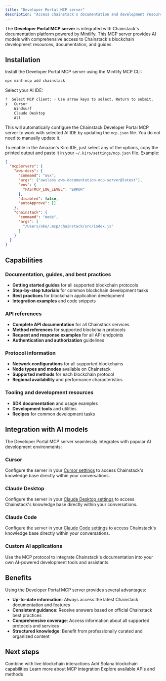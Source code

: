 ```yaml
---
title: "Developer Portal MCP server"
description: "Access Chainstack's documentation and development resources through the Developer Portal MCP server"
---
```


The **Developer Portal MCP server** is integrated with Chainstack's documentation platform powered by Mintlify. This MCP server provides AI models with comprehensive access to Chainstack's blockchain development resources, documentation, and guides.

## Installation

Install the Developer Portal MCP server using the Mintlify MCP CLI:

```bash
npx mint-mcp add chainstack
```

Select your AI IDE:

```bash
?  Select MCP client: › Use arrow keys to select. Return to submit.
❯   Cursor
    Windsurf
    Claude Desktop
    All
```

This will automatically configure the Chainstack Developer Portal MCP server to work with selected AI IDE by updating the `mcp.json` file. You do not need to manually update it.

To enable in the Amazon's Kiro IDE, just select any of the options, copy the printed output and paste it in your `~/.kiro/settings/mcp.json` file. Example:

```json
{
  "mcpServers": {
    "aws-docs": {
      "command": "uvx",
      "args": ["awslabs.aws-documentation-mcp-server@latest"],
      "env": {
        "FASTMCP_LOG_LEVEL": "ERROR"
      },
      "disabled": false,
      "autoApprove": []
    },
    "chainstack": {
      "command": "node",
      "args": [
        "/Users/ake/.mcp/chainstack/src/index.js"
      ]
    }
  }
}
```

## Capabilities

### Documentation, guides, and best practices
- **Getting started guides** for all supported blockchain protocols
- **Step-by-step tutorials** for common blockchain development tasks
- **Best practices** for blockchain application development
- **Integration examples** and code snippets

### API references
- **Complete API documentation** for all Chainstack services
- **Method references** for supported blockchain protocols
- **Request and response examples** for all API endpoints
- **Authentication and authorization** guidelines

### Protocol information
- **Network configurations** for all supported blockchains
- **Node types and modes** available on Chainstack
- **Supported methods** for each blockchain protocol
- **Regional availability** and performance characteristics

### Tooling and development resources
- **SDK documentation** and usage examples
- **Development tools** and utilities
- **Recipes** for common development tasks

## Integration with AI models

The Developer Portal MCP server seamlessly integrates with popular AI development environments:

### Cursor
Configure the server in your [Cursor settings](https://docs.cursor.com/context/model-context-protocol) to access Chainstack's knowledge base directly within your conversations.

### Claude Desktop
Configure the server in your [Claude Desktop settings](https://modelcontextprotocol.io/quickstart/user) to access Chainstack's knowledge base directly within your conversations.

### Claude Code
Configure the server in your [Claude Code settings](https://docs.anthropic.com/en/docs/claude-code/mcp) to access Chainstack's knowledge base directly within your conversations.

### Custom AI applications
Use the MCP protocol to integrate Chainstack's documentation into your own AI-powered development tools and assistants.

## Benefits

Using the Developer Portal MCP server provides several advantages:

- **Up-to-date information**: Always access the latest Chainstack documentation and features
- **Consistent guidance**: Receive answers based on official Chainstack best practices
- **Comprehensive coverage**: Access information about all supported protocols and services
- **Structured knowledge**: Benefit from professionally curated and organized content

## Next steps

<CardGroup cols={2}>
  <Card title="EVM MCP server" href="/docs/evm-mcp-server">
    Combine with live blockchain interactions
  </Card>
  <Card title="Solana MCP server" href="/docs/solana-mcp-server">
    Add Solana blockchain capabilities
  </Card>
  <Card title="Mintlify MCP documentation" href="https://mintlify.com/docs/mcp" icon="external-link">
    Learn more about MCP integration
  </Card>
  <Card title="Chainstack API documentation" href="/reference/blockchain-apis">
    Explore available APIs and methods
  </Card>
</CardGroup> 